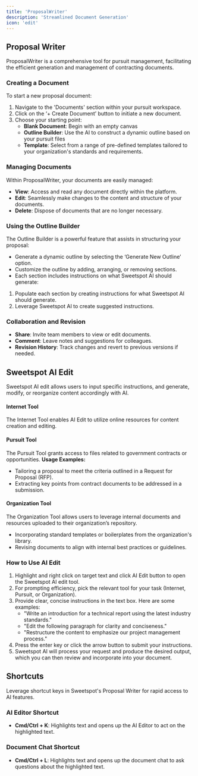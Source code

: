 ```yaml
---
title: 'ProposalWriter'
description: 'Streamlined Document Generation'
icon: 'edit'
---
```


## Proposal Writer

ProposalWriter is a comprehensive tool for pursuit management, facilitating the efficient generation and management of contracting documents.

### Creating a Document

To start a new proposal document:

1. Navigate to the 'Documents' section within your pursuit workspace.
2. Click on the ‘+ Create Document’ button to initiate a new document.
3. Choose your starting point:
   - **Blank Document**: Begin with an empty canvas 
   - **Outline Builder**: Use the AI to construct a dynamic outline based on your pursuit files
   - **Template**: Select from a range of pre-defined templates tailored to your organization's standards and requirements.

### Managing Documents

Within ProposalWriter, your documents are easily managed:

- **View**: Access and read any document directly within the platform.
- **Edit**: Seamlessly make changes to the content and structure of your documents.
- **Delete**: Dispose of documents that are no longer necessary.

### Using the Outline Builder

The Outline Builder is a powerful feature that assists in structuring your proposal:

- Generate a dynamic outline by selecting the ‘Generate New Outline’ option.
- Customize the outline by adding, arranging, or removing sections.
- Each section includes instructions on what Sweetspot AI should generate:
1. Populate each section by creating instructions for what Sweetspot AI should generate. 
2. Leverage Sweetspot AI to create suggested instructions. 

### Collaboration and Revision
- **Share**: Invite team members to view or edit documents.
- **Comment**: Leave notes and suggestions for colleagues.
- **Revision History**: Track changes and revert to previous versions if needed.

## Sweetspot AI Edit
Sweetspot AI edit allows users to input specific instructions, and generate, modify, or reorganize content accordingly with AI. 


#### Internet Tool
The Internet Tool enables AI Edit to utilize online resources for content creation and editing. 

#### Pursuit Tool
The Pursuit Tool grants access to files related to government contracts or opportunities. 
**Usage Examples:**
- Tailoring a proposal to meet the criteria outlined in a Request for Proposal (RFP).
- Extracting key points from contract documents to be addressed in a submission.

#### Organization Tool
The Organization Tool allows users to leverage internal documents and resources uploaded to their organization’s repository. 
- Incorporating standard templates or boilerplates from the organization's library.
- Revising documents to align with internal best practices or guidelines.

### How to Use AI Edit
1. Highlight and right click on target text and click AI Edit button to open the Sweetspot AI edit tool. 
2. For prompting efficiency, pick the relevant tool for your task (Internet, Pursuit, or Organization).
3. Provide clear, concise instructions in the text box. Here are some examples:
   - "Write an introduction for a technical report using the latest industry standards."
   - "Edit the following paragraph for clarity and conciseness."
   - "Restructure the content to emphasize our project management process."
4. Press the enter key or click the arrow button to submit your instructions.
5. Sweetspot AI will process your request and produce the desired output, which you can then review and incorporate into your document.

## Shortcuts

Leverage shortcut keys in Sweetspot's Proposal Writer for rapid access to AI features.

### AI Editor Shortcut

- **Cmd/Ctrl + K**: Highlights text and opens up the AI Editor to act on the highlighted text.

### Document Chat Shortcut

- **Cmd/Ctrl + L**: Highlights text and opens up the document chat to ask questions about the highlighted text.


